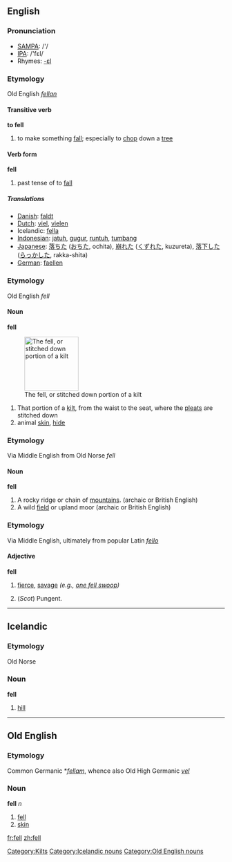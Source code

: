 ==English==

{{rank|mean|manner|following|386|fell|different|care|war}}

=== Pronunciation ===
*[[w:SAMPA|SAMPA]]: /'/
*[[w:IPA|IPA]]: /'fεl/
*Rhymes: [[Rhymes:English:-ɛl|-ɛl]]
===Etymology===
Old English ''[[fellan]]''
====Transitive verb====
'''to fell'''
# to make something [[fall]]; especially to [[chop]] down a [[tree]]

====Verb form====
'''fell'''

# past tense of to [[fall]]

=====Translations=====
*[[Danish]]: [[faldt]]
*[[Dutch]]: [[viel]], [[vielen]]
*Icelandic: [[fella]]
*[[Indonesian]]: [[jatuh]], [[gugur]], [[runtuh]], [[tumbang]]
*[[Japanese]]: [[落ちた]] ([[おちた]], ochita), [[崩れた]] ([[くずれた]], kuzureta), [[落下]]した ([[らっか]]した, rakka-shita)
*[[German]]: [[faellen]]

===Etymology===
Old English ''fell''
====Noun====
'''fell'''

[[Image:Kilt_stitching_001.jpg|thumb|right|125px|The fell, or stitched down portion of a kilt]]

# That portion of a [[kilt]], from the waist to the seat, where the [[pleat]]s are stitched down
# animal [[skin]], [[hide]]

===Etymology===
Via Middle English from Old Norse ''fell''
====Noun====
'''fell'''

# A rocky ridge or chain of [[mountain]]s.  (archaic or British English)
# A wild [[field]] or upland moor (archaic or British English)

[[Category:Kilts]]

===Etymology===
Via Middle English, ultimately from popular Latin ''[[fello]]''
====Adjective====
'''fell'''
# {{archaic}} [[fierce]], [[savage]] ''(e.g., [[one fell swoop]])''
# (''Scot'') Pungent.

----

==Icelandic==
===Etymology===
Old Norse
===Noun===
'''fell''' {{n}}

# [[hill]]

[[Category:Icelandic nouns]]

----

==Old English==
===Etymology===
Common Germanic *''[[fellam]]'', whence also Old High Germanic ''[[vel]]''
===Noun===
'''fell''' ''n''

# [[fell]]
# [[skin]]

[[Category:Old English nouns]]

[[fr:fell]]
[[zh:fell]]